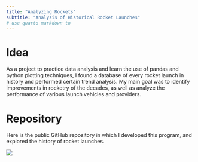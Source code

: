 ```yaml
---
title: "Analyzing Rockets"
subtitle: "Analysis of Historical Rocket Launches"
# use quarto markdown to 
---
```


# Idea
As a project to practice data analysis and learn the use of pandas and python plotting techniques, I found a database of every rocket launch in history and performed certain trend analysis. My main goal was to identify improvements in rocketry of the decades, as well as analyze the performance of various launch vehicles and providers. 

# Repository
Here is the public GitHub repository in which I developed this program, and explored the history of rocket launches. 

[<img src="https://github.com/CarboAluminate67/RocketLaunchAnalysis/blob/main/Plots/ThrustOverYears.png?raw=true">](https://github.com/CarboAluminate67/RocketLaunchAnalysis)